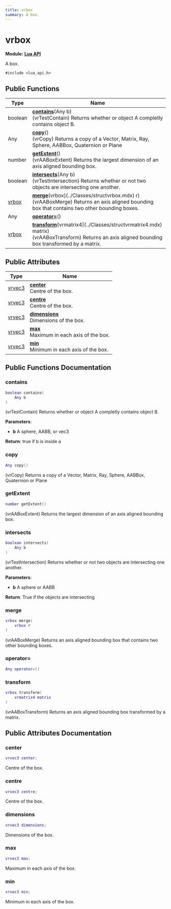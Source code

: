 ```yaml
---
title: vrbox
summary: A box. 
---
```


# vrbox

**Module:** **[Lua API](../Modules/group__api__lua.mdx)**

A box. 

`#include <lua_api.h>`

## Public Functions

| Type           | Name           |
| -------------- | -------------- |
| boolean | **[contains](../Classes/structvrbox.mdx#contains)**(Any b)<br />(vrTestContain) Returns whether or object A completly contains object B.  |
| Any | **[copy](../Classes/structvrbox.mdx#copy)**()<br />(vrCopy) Returns a copy of a Vector, Matrix, Ray, Sphere, AABBox, Quaternion or Plane  |
| number | **[getExtent](../Classes/structvrbox.mdx#getextent)**()<br />(vrAABoxExtent) Returns the largest dimension of an axis aligned bounding box.  |
| boolean | **[intersects](../Classes/structvrbox.mdx#intersects)**(Any b)<br />(vrTestIntersection) Returns whether or not two objects are intersecting one another.  |
| [vrbox](../Classes/structvrbox.mdx) | **[merge](../Classes/structvrbox.mdx#merge)**(vrbox](../Classes/structvrbox.mdx) r)<br />(vrAABoxMerge) Returns an axis aligned bounding box that contains two other bounding boxes.  |
| Any | **[operator=](../Classes/structvrbox.mdx#operator=)**() |
| [vrbox](../Classes/structvrbox.mdx) | **[transform](../Classes/structvrbox.mdx#transform)**(vrmatrix4](../Classes/structvrmatrix4.mdx) matrix)<br />(vrAABoxTransform) Returns an axis aligned bounding box transformed by a matrix.  |

## Public Attributes

| Type           | Name           |
| -------------- | -------------- |
| [vrvec3](../Classes/structvrvec3.mdx) | **[center](../Classes/structvrbox.mdx#center)** <br />Centre of the box.  |
| [vrvec3](../Classes/structvrvec3.mdx) | **[centre](../Classes/structvrbox.mdx#centre)** <br />Centre of the box.  |
| [vrvec3](../Classes/structvrvec3.mdx) | **[dimensions](../Classes/structvrbox.mdx#dimensions)** <br />Dimensions of the box.  |
| [vrvec3](../Classes/structvrvec3.mdx) | **[max](../Classes/structvrbox.mdx#max)** <br />Maximum in each axis of the box.  |
| [vrvec3](../Classes/structvrvec3.mdx) | **[min](../Classes/structvrbox.mdx#min)** <br />Minimum in each axis of the box.  |

## Public Functions Documentation

### contains

```lua
boolean contains(
    Any b
)
```

(vrTestContain) Returns whether or object A completly contains object B. 

**Parameters**: 

  * **b** A sphere, AABB, or vec3 

**Return**: true if b is inside a 

### copy

```lua
Any copy()
```

(vrCopy) Returns a copy of a Vector, Matrix, Ray, Sphere, AABBox, Quaternion or Plane 

### getExtent

```lua
number getExtent()
```

(vrAABoxExtent) Returns the largest dimension of an axis aligned bounding box. 

### intersects

```lua
boolean intersects(
    Any b
)
```

(vrTestIntersection) Returns whether or not two objects are intersecting one another. 

**Parameters**: 

  * **b** A sphere or AABB 

**Return**: True if the objects are intersecting 

### merge

```lua
vrbox merge(
    vrbox r
)
```

(vrAABoxMerge) Returns an axis aligned bounding box that contains two other bounding boxes. 

### operator=

```lua
Any operator=()
```

### transform

```lua
vrbox transform(
    vrmatrix4 matrix
)
```

(vrAABoxTransform) Returns an axis aligned bounding box transformed by a matrix. 

## Public Attributes Documentation

### center

```lua
vrvec3 center;
```

Centre of the box. 

### centre

```lua
vrvec3 centre;
```

Centre of the box. 

### dimensions

```lua
vrvec3 dimensions;
```

Dimensions of the box. 

### max

```lua
vrvec3 max;
```

Maximum in each axis of the box. 

### min

```lua
vrvec3 min;
```

Minimum in each axis of the box. 
